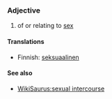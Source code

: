 ===Adjective===

# of or relating to [[sex]]

====Translations====

*Finnish: [[seksuaalinen]]

====See also====
*[[WikiSaurus:sexual intercourse]]